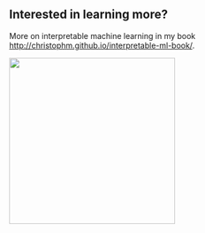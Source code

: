 ## Interested in learning more?
More on interpretable machine learning in my book [http://christophm.github.io/interpretable-ml-book/](http://christophm.github.io/interpretable-ml-book/).

<img src="../images/cover-bordered.jpg" width=300/>
